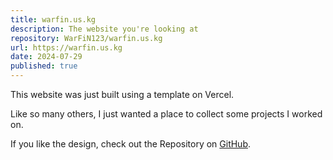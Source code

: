 ```yaml
---
title: warfin.us.kg
description: The website you're looking at
repository: WarFiN123/warfin.us.kg
url: https://warfin.us.kg
date: 2024-07-29
published: true
---
```


This website was just built using a template on Vercel.

Like so many others, I just wanted a place to collect some projects I worked on.

If you like the design, check out the Repository on [GitHub](https://github.com/chronark/chronark.com).

